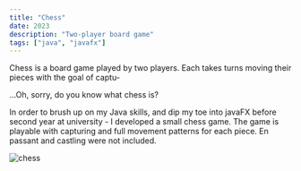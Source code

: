 ```yaml
---
title: "Chess"
date: 2023
description: "Two-player board game"
tags: ["java", "javafx"]
---
```


Chess is a board game played by two players. Each takes turns moving their pieces with the goal of captu-

...Oh, sorry, do you know what chess is?

In order to brush up on my Java skills, and dip my toe into javaFX before second year at university - I developed a small chess game. The game is playable with capturing and full movement patterns for each piece. En passant and castling were not included.

<img alt="chess" className="h-100 mx-auto" src="/images/projects/chess.png" />
